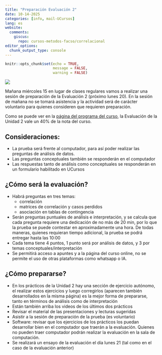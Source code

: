```yaml
---
title: "Preparación Evaluación 2"
date: 10-14-2025
categories: [info, mail-UCursos]
lang: es
website:
  comments:
    giscus:
      repo: cursos-metodos-facso/correlacional
editor_options: 
  chunk_output_type: console
---
```


```r
knitr::opts_chunk$set(echo = TRUE, 
                      message = FALSE,
                      warning = FALSE)
```

![](/news/images/evaluacion.png)

Mañana miércoles 15 en lugar de clases regulares vamos a realizar una sesión de preparación de la Evaluación 2 (próximo lunes 20). En la sesión de mañana no se tomará asistencia y la actividad será de carácter voluntario para quienes consideren que  requieren preparación.

Como se puede ver en la [página del programa del curso](/syllabus.html), la Evaluación de la Unidad 2 vale un 40% de la nota del curso.

## Consideraciones:

- La prueba será frente al computador, para así poder realizar las preguntas de análisis de datos. 
- Las preguntas conceptuales también se responderán en el computador
- Las respuestas tanto de análisis como conceptuales se responderán en un formulario habilitado en UCursos

## ¿Cómo será la evaluación?

- Habrá preguntas en tres temas:
  - correlación
  - matrices de correlación y casos perdidos
  - asociación en tablas de contingencia
- Serán preguntas puntuales de análisis e interpretación, y se calcula que cada pregunta requiere una dedicación de no más de 20 min, por lo que la prueba se puede contestar en aproximadamente una hora. De todas maneras, quienes requieran tiempo adicional, la prueba se podrá entregar hasta las 10:00
- Cada tema tiene 4 puntos, 1 punto será por análisis de datos, y 3 por temas conceptuales/interpretación
- Se permitirá  acceso a apuntes y a la página del curso online, no se permite el uso de otras plataformas como whatsapp o IA.

## ¿Cómo prepararse?

- En los prácticos de la Unidad 2 hay una sección de ejercicio autónomo, el realizar estos ejercicios y luego corregirlos (aparecen también desarrollados en la misma página) es la mejor forma de prepararse, tanto en términos de análisis como de interpretación
- Están también arriba los videos de los últimos dos prácticos
- Revisar el material de las presentaciones y lecturas sugeridas
- Asistir a la sesión de preparación de la prueba (es voluntario)
- Software: revisar que los ejercicios de los prácticos los puedan desarrollar bien en el computador que traerán a la evaluación. Quienes no pueden traer computador podrán realizar la evaluación en la sala de computación. 
- Se realizará un ensayo de la evaluación el día lunes 21 (tal como en el caso de la evaluación anterior)

